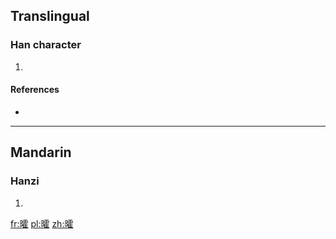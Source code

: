 ==Translingual==

===Han character===
{{Han char|rn=72|rad=日|as=16|sn=20|four=6101<sub>4</sub>|canj=日一月土 (AMBG)}}

# {{defn|Han|sort=日16}}

====References====
* {{Han ref|kx=0501.310|dkj=14251|dj=0872.040|hdz=21541.150|uh=66E4|ud=26340|bh=F452|bd=62546}}

----

==Mandarin==

===Hanzi===
{{cmn-hanzi|pin=[[huò]] ([[huo4]])|wg=huo<sup>4</sup>}}

# {{defn|lang=cmn|sort=日16}}

[[fr:曤]]
[[pl:曤]]
[[zh:曤]]